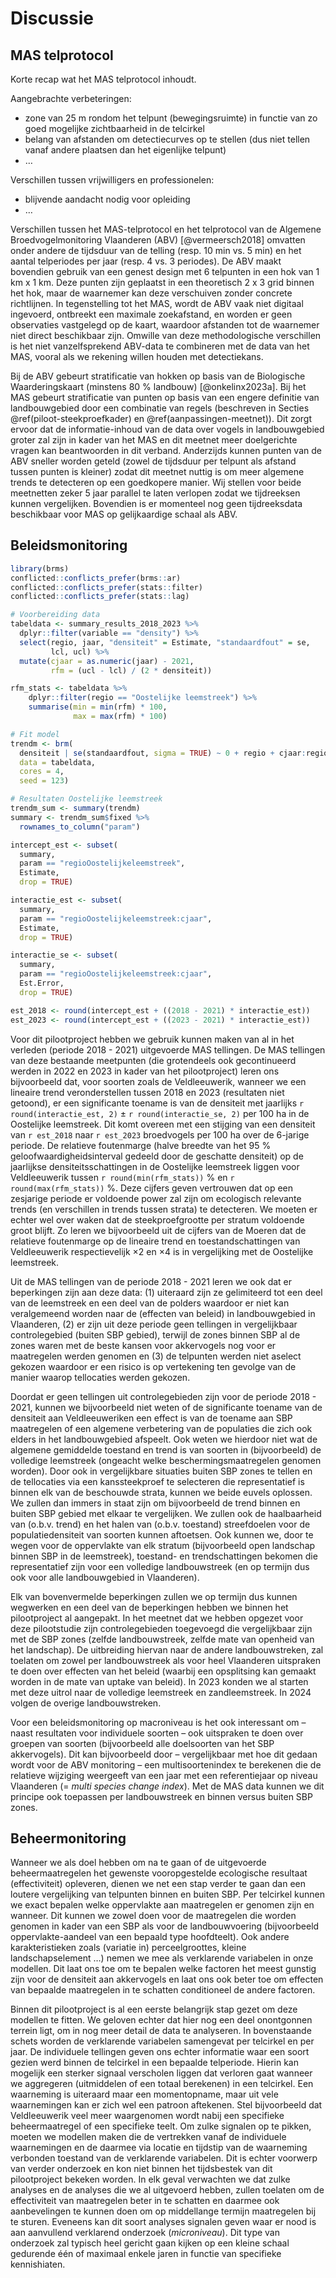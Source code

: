 # Discussie {#discussie}

## MAS telprotocol

Korte recap wat het MAS telprotocol inhoudt.

Aangebrachte verbeteringen:

-   zone van 25 m rondom het telpunt (bewegingsruimte) in functie van zo goed mogelijke zichtbaarheid in de telcirkel
-   belang van afstanden om detectiecurves op te stellen (dus niet tellen vanaf andere plaatsen dan het eigenlijke telpunt)
-   ...

Verschillen tussen vrijwilligers en professionelen:

-   blijvende aandacht nodig voor opleiding
-   ...

Verschillen tussen het MAS-telprotocol en het telprotocol van de Algemene Broedvogelmonitoring Vlaanderen (ABV) [@vermeersch2018] omvatten onder andere de tijdsduur van de telling (resp. 10 min vs. 5 min) en het aantal telperiodes per jaar (resp. 4 vs. 3 periodes).
De ABV maakt bovendien gebruik van een genest design met 6 telpunten in een hok van 1 km x 1 km.
Deze punten zijn geplaatst in een theoretisch 2 x 3 grid binnen het hok, maar de waarnemer kan deze verschuiven zonder concrete richtlijnen.
In tegenstelling tot het MAS, wordt de ABV vaak niet digitaal ingevoerd, ontbreekt een maximale zoekafstand, en worden er geen observaties vastgelegd op de kaart, waardoor afstanden tot de waarnemer niet direct beschikbaar zijn.
Omwille van deze methodologische verschillen is het niet vanzelfsprekend ABV-data te combineren met de data van het MAS, vooral als we rekening willen houden met detectiekans.

Bij de ABV gebeurt stratificatie van hokken op basis van de Biologische Waarderingskaart (minstens 80 % landbouw) [@onkelinx2023a].
Bij het MAS gebeurt stratificatie van punten op basis van een engere definitie van landbouwgebied door een combinatie van regels (beschreven in Secties \@ref(piloot-steekproefkader) en \@ref(aanpassingen-meetnet)).
Dit zorgt ervoor dat de informatie-inhoud van de data over vogels in landbouwgebied groter zal zijn in kader van het MAS en dit meetnet meer doelgerichte vragen kan beantwoorden in dit verband.
Anderzijds kunnen punten van de ABV sneller worden geteld (zowel de tijdsduur per telpunt als afstand tussen punten is kleiner) zodat dit meetnet nuttig is om meer algemene trends te detecteren op een goedkopere manier.
Wij stellen voor beide meetnetten zeker 5 jaar parallel te laten verlopen zodat we tijdreeksen kunnen vergelijken.
Bovendien is er momenteel nog geen tijdreeksdata beschikbaar voor MAS op gelijkaardige schaal als ABV.

## Beleidsmonitoring

```r
library(brms)
conflicted::conflicts_prefer(brms::ar)
conflicted::conflicts_prefer(stats::filter)
conflicted::conflicts_prefer(stats::lag)

# Voorbereiding data
tabeldata <- summary_results_2018_2023 %>%
  dplyr::filter(variable == "density") %>%
  select(regio, jaar, "densiteit" = Estimate, "standaardfout" = se,
         lcl, ucl) %>%
  mutate(cjaar = as.numeric(jaar) - 2021,
         rfm = (ucl - lcl) / (2 * densiteit))

rfm_stats <- tabeldata %>%
    dplyr::filter(regio == "Oostelijke leemstreek") %>%
    summarise(min = min(rfm) * 100,
              max = max(rfm) * 100)

# Fit model
trendm <- brm(
  densiteit | se(standaardfout, sigma = TRUE) ~ 0 + regio + cjaar:regio,
  data = tabeldata,
  cores = 4,
  seed = 123)

# Resultaten Oostelijke leemstreek
trendm_sum <- summary(trendm)
summary <- trendm_sum$fixed %>%
  rownames_to_column("param")

intercept_est <- subset(
  summary,
  param == "regioOostelijkeleemstreek",
  Estimate,
  drop = TRUE)

interactie_est <- subset(
  summary,
  param == "regioOostelijkeleemstreek:cjaar",
  Estimate,
  drop = TRUE)

interactie_se <- subset(
  summary,
  param == "regioOostelijkeleemstreek:cjaar",
  Est.Error,
  drop = TRUE)

est_2018 <- round(intercept_est + ((2018 - 2021) * interactie_est))
est_2023 <- round(intercept_est + ((2023 - 2021) * interactie_est))
```

Voor dit pilootproject hebben we gebruik kunnen maken van al in het verleden (periode 2018 - 2021) uitgevoerde MAS tellingen.
De MAS tellingen van deze bestaande meetpunten (die grotendeels ook gecontinueerd werden in 2022 en 2023 in kader van het pilootproject) leren ons bijvoorbeeld dat, voor soorten zoals de Veldleeuwerik, wanneer we een lineaire trend veronderstellen tussen 2018 en 2023 (resultaten niet getoond), er een significante toename is van de densiteit met jaarlijks `r round(interactie_est, 2)` $\pm$ `r round(interactie_se, 2)` per 100 ha in de Oostelijke leemstreek.
Dit komt overeen met een stijging van een densiteit van `r est_2018` naar `r est_2023` broedvogels per 100 ha over de 6-jarige periode.
De relatieve foutenmarge (halve breedte van het 95 % geloofwaardigheidsinterval gedeeld door de geschatte densiteit) op de jaarlijkse densiteitsschattingen in de Oostelijke leemstreek liggen voor Veldleeuwerik tussen `r round(min(rfm_stats))` % en `r round(max(rfm_stats))` %.
Deze cijfers geven vertrouwen dat op een zesjarige periode er voldoende power zal zijn om ecologisch relevante trends (en verschillen in trends tussen strata) te detecteren.
We moeten er echter wel over waken dat de steekproefgrootte per stratum voldoende groot blijft.
Zo leren we bijvoorbeeld uit de cijfers van de Moeren dat de relatieve foutenmarge op de lineaire trend en toestandschattingen van Veldleeuwerik respectievelijk $\times 2$ en $\times 4$ is in vergelijking met de Oostelijke leemstreek.

Uit de MAS tellingen van de periode 2018 - 2021 leren we ook dat er beperkingen zijn aan deze data: (1) uiteraard zijn ze gelimiteerd tot een deel van de leemstreek en een deel van de polders waardoor er niet kan veralgemeend worden naar de (effecten van beleid) in landbouwgebied in Vlaanderen, (2) er zijn uit deze periode geen tellingen in vergelijkbaar controlegebied (buiten SBP gebied), terwijl de zones binnen SBP al de zones waren met de beste kansen voor akkervogels nog voor er maatregelen werden genomen en (3) de telpunten werden niet aselect gekozen waardoor er een risico is op vertekening ten gevolge van de manier waarop tellocaties werden gekozen.

Doordat er geen tellingen uit controlegebieden zijn voor de periode 2018 - 2021, kunnen we bijvoorbeeld niet weten of de significante toename van de densiteit aan Veldleeuweriken een effect is van de toename aan SBP maatregelen of een algemene verbetering van de populaties die zich ook elders in het landbouwgebied afspeelt.
Ook weten we hierdoor niet wat de algemene gemiddelde toestand en trend is van soorten in (bijvoorbeeld) de volledige leemstreek (ongeacht welke beschermingsmaatregelen genomen worden).
Door ook in vergelijkbare situaties buiten SBP zones te tellen en de tellocaties via een kanssteekproef te selecteren die representatief is binnen elk van de beschouwde strata, kunnen we beide euvels oplossen.
We zullen dan immers in staat zijn om bijvoorbeeld de trend binnen en buiten SBP gebied met elkaar te vergelijken.
We zullen ook de haalbaarheid van (o.b.v. trend) en het halen van (o.b.v. toestand) streefdoelen voor de populatiedensiteit van soorten kunnen aftoetsen.
Ook kunnen we, door te wegen voor de oppervlakte van elk stratum (bijvoorbeeld open landschap binnen SBP in de leemstreek), toestand- en trendschattingen bekomen die representatief zijn voor een volledige landbouwstreek (en op termijn dus ook voor alle landbouwgebied in Vlaanderen).

Elk van bovenvermelde beperkingen zullen we op termijn dus kunnen wegwerken en een deel van de beperkingen hebben we binnen het pilootproject al aangepakt.
In het meetnet dat we hebben opgezet voor deze pilootstudie zijn controlegebieden toegevoegd die vergelijkbaar zijn met de SBP zones (zelfde landbouwstreek, zelfde mate van openheid van het landschap).
De uitbreiding hiervan naar de andere landbouwstreken, zal toelaten om zowel per landbouwstreek als voor heel Vlaanderen uitspraken te doen over effecten van het beleid (waarbij een opsplitsing kan gemaakt worden in de mate van uptake van beleid).
In 2023 konden we al starten met deze uitrol naar de volledige leemstreek en zandleemstreek.
In 2024 volgen de overige landbouwstreken.

Voor een beleidsmonitoring op macroniveau is het ook interessant om -- naast resultaten voor individuele soorten -- ook uitspraken te doen over groepen van soorten (bijvoorbeeld alle doelsoorten van het SBP akkervogels).
Dit kan bijvoorbeeld door -- vergelijkbaar met hoe dit gedaan wordt voor de ABV monitoring -- een multisoortenindex te berekenen die de relatieve wijziging weergeeft van een jaar met een referentiejaar op niveau Vlaanderen (= *multi species change index*).
Met de MAS data kunnen we dit principe ook toepassen per landbouwstreek en binnen versus buiten SBP zones.

## Beheermonitoring

Wanneer we als doel hebben om na te gaan of de uitgevoerde beheermaatregelen het gewenste vooropgestelde ecologische resultaat (effectiviteit) opleveren, dienen we net een stap verder te gaan dan een loutere vergelijking van telpunten binnen en buiten SBP.
Per telcirkel kunnen we exact bepalen welke oppervlakte aan maatregelen er genomen zijn en wanneer.
Dit kunnen we zowel doen voor de maatregelen die worden genomen in kader van een SBP als voor de landbouwvoering (bijvoorbeeld oppervlakte-aandeel van een bepaald type hoofdteelt).
Ook andere karakteristieken zoals (variatie in) perceelgroottes, kleine landschapselement ...) nemen we mee als verklarende variabelen in onze modellen.
Dit laat ons toe om te bepalen welke factoren het meest gunstig zijn voor de densiteit aan akkervogels en laat ons ook beter toe om effecten van bepaalde maatregelen in te schatten conditioneel de andere factoren.

Binnen dit pilootproject is al een eerste belangrijk stap gezet om deze modellen te fitten.
We geloven echter dat hier nog een deel onontgonnen terrein ligt, om in nog meer detail de data te analyseren.
In bovenstaande schets worden de verklarende variabelen samengevat per telcirkel en per jaar.
De individuele tellingen geven ons echter informatie waar een soort gezien werd binnen de telcirkel in een bepaalde telperiode.
Hierin kan mogelijk een sterker signaal verscholen liggen dat verloren gaat wanneer we aggregeren (uitmiddelen of een totaal berekenen) in een telcirkel.
Een waarneming is uiteraard maar een momentopname, maar uit vele waarnemingen kan er zich wel een patroon aftekenen.
Stel bijvoorbeeld dat Veldleeuwerik veel meer waargenomen wordt nabij een specifieke beheermaatregel of een specifieke teelt.
Om zulke signalen op te pikken, moeten we modellen maken die de vertrekken vanaf de individuele waarnemingen en de daarmee via locatie en tijdstip van de waarneming verbonden toestand van de verklarende variabelen.
Dit is echter voorwerp van verder onderzoek en kon niet binnen het tijdsbestek van dit pilootproject bekeken worden.
In elk geval verwachten we dat zulke analyses en de analyses die we al uitgevoerd hebben, zullen toelaten om de effectiviteit van maatregelen beter in te schatten en daarmee ook aanbevelingen te kunnen doen om op middellange termijn maatregelen bij te sturen.
Eveneens kan dit soort analyses signalen geven waar er nood is aan aanvullend verklarend onderzoek (*microniveau*).
Dit type van onderzoek zal typisch heel gericht gaan kijken op een kleine schaal gedurende één of maximaal enkele jaren in functie van specifieke kennishiaten.
